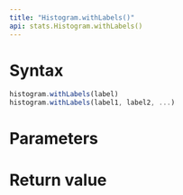 ```yaml
---
title: "Histogram.withLabels()"
api: stats.Histogram.withLabels()
---
```


# Syntax

``` js
histogram.withLabels(label)
histogram.withLabels(label1, label2, ...)
```

# Parameters

<Parameters/>

# Return value

<ReturnValue/>
